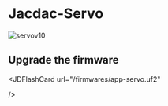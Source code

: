 
# Jacdac-Servo

![servov10](https://learn.kittenbot.cn/2024md_pic/202402271853617.jpg)


## Upgrade the firmware

<JDFlashCard
  url="/firmwares/app-servo.uf2"

/> 